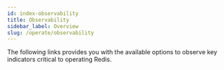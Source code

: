 ```yaml
---
id: index-observability
title: Observability
sidebar_label: Overview
slug: /operate/observability
---
```





The following links provides you with the available options to observe key indicators critical to operating Redis.

<div class="row">
   <div class="col">
    <RedisCard
        title="Redis Datasource for Grafana"
        description="An out-of-the-box predefined build Grafana dashboard for Redis"
        page="/operate/observability/redisdatasource"
        />
  </div> 
   <div class="col">
    <RedisCard
        title="Redis Explorer Plugin for Grafana"
        description="How to create Grafana Dashboards for Redis Enterprise cluster  in 5 Minutes"
        page="/operate/observability/redisexplorer"
        />
   </div>   
   <div class="col">
        <RedisCard
            title="Redis Enterprise Observability with Datadog"
            description="Redis Enterprise Observability with Datadog "
            page="/operate/observability/datadog"
            />
     </div>
</div>
<div class="row">
    <div class="col">
        <RedisCard
            title="Using RedisTimeSeries with Prometheus and Grafana"
            description="How to monitor Redis with Prometheus and Grafana for Real-Time Analytics "
            page="/operate/observability/prometheus"
            />
     </div>
     <div class="col">
        <RedisCard
            title="Using RedisTimeSeries with Prometheus and Grafana"
            description="How to monitor Redis with Prometheus and Grafana for Real-Time Analytics "
            page="/operate/observability/prometheus"
            />
     </div>
  </div>
     
     





